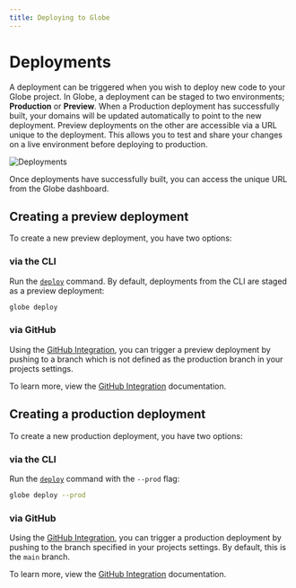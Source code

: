```yaml
---
title: Deploying to Globe
---
```


# Deployments

A deployment can be triggered when you wish to deploy new code to your Globe project. In Globe, a deployment can be staged to two environments; **Production** or **Preview**.
When a Production deployment has successfully built, your domains will be updated automatically to point to the new deployment. Preview deployments on the other are accessible
via a URL unique to the deployment. This allows you to test and share your changes on a live environment before deploying to production.

![Deployments](/assets/deployments.png)

Once deployments have successfully built, you can access the unique URL from the Globe dashboard.

## Creating a preview deployment

To create a new preview deployment, you have two options:

### via the CLI

Run the [`deploy`](/cli/commands/deploy) command. By default, deployments from the CLI are staged as a preview deployment:

```bash
globe deploy
```

### via GitHub

Using the [GitHub Integration](/deployments/github-integration), you can trigger a preview deployment by pushing to a branch which
is not defined as the production branch in your projects settings.

To learn more, view the [GitHub Integration](/deployments/github-integration) documentation.

## Creating a production deployment

To create a new production deployment, you have two options:

### via the CLI

Run the [`deploy`](/cli/commands/deploy) command with the `--prod` flag:

```bash
globe deploy --prod
```

### via GitHub

Using the [GitHub Integration](/deployments/github-integration), you can trigger a production deployment by pushing to the branch
specified in your projects settings. By default, this is the `main` branch.

To learn more, view the [GitHub Integration](/deployments/github-integration) documentation.
